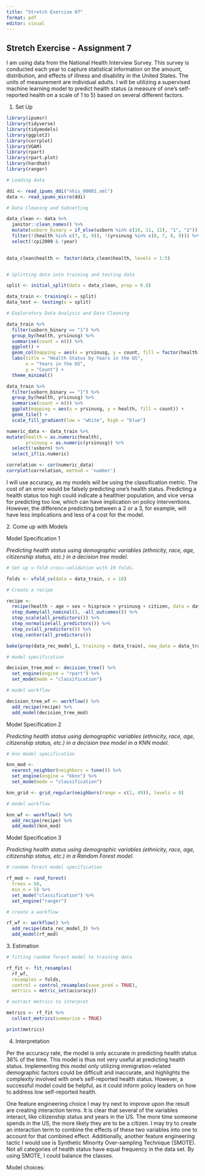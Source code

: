 ```yaml
---
title: "Stretch Exercise 07"
format: pdf
editor: visual
---
```


## Stretch Exercise - Assignment 7

I am using data from the National Health Interview Survey. This survey is conducted each year to capture statistical information on the amount, distribution, and effects of illness and disability in the United States. The units of measurement are individual adults. I will be utilizing a supervised machine learning model to predict health status (a measure of one's self-reported health on a scale of 1 to 5) based on several different factors.

1.  Set Up

```r

library(ipumsr)
library(tidyverse)
library(tidymodels)
library(ggplot2)
library(corrplot)
library(VGAM)
library(rpart)
library(rpart.plot)
library(hardhat)
library(ranger)

# Loading data

ddi <- read_ipums_ddi("nhis_00001.xml")
data <- read_ipums_micro(ddi)

# Data Cleaning and Subsetting

data_clean <- data %>%
  janitor::clean_names() %>%
  mutate(usborn_binary = if_else(usborn %in% c(10, 11, 12), "1", "2")) %>%
  filter(!(health %in% c(7, 8, 9)), !(yrsinusg %in% c(0, 7, 8, 9))) %>%
  select(!cpi2009 & !year)
  

data_clean$health <- factor(data_clean$health, levels = 1:5)


# Splitting data into training and testing data 

split <- initial_split(data = data_clean, prop = 0.8)

data_train <- training(x = split)
data_test <- testing(x = split)

# Exploratory Data Analysis and Data Cleaning 

data_train %>%
  filter(usborn_binary == "1") %>%
  group_by(health, yrsinusg) %>%
  summarise(count = n()) %>%
  ggplot() +
  geom_col(mapping = aes(x = yrsinusg, y = count, fill = factor(health))) +
  labs(title = "Health Status by Years in the US",
       x = "Years in the US",
       y = "Count") +
  theme_minimal()

data_train %>%
  filter(usborn_binary == "1") %>%
  group_by(health, yrsinusg) %>%
  summarise(count = n()) %>%
  ggplot(mapping = aes(x = yrsinusg, y = health, fill = count)) +
  geom_tile() +
  scale_fill_gradient(low = "white", high = "blue") 

numeric_data <- data_train %>%
mutate(health = as.numeric(health), 
       yrsinusg = as.numeric(yrsinusg)) %>%
  select(!usborn) %>%
  select_if(is.numeric)

correlation <- cor(numeric_data)
corrplot(correlation, method = 'number')

```

I will use accuracy, as my models will be using the classification metric. The cost of an error would be falsely predicting one's health status. Predicting a health status too high could indicate a healthier population, and vice versa for predicting too low, which can have implication on policy interventions. However, the difference predicting between a 2 or a 3, for example, will have less implications and less of a cost for the model.

2\. Come up with Models

Model Specification 1

*Predicting health status* *using demographic variables (ethnicity, race, age, citizenship status, etc.) in a decision tree model.*

```r

# Set up v-fold cross-validation with 10 folds.

folds <- vfold_cv(data = data_train, v = 10)

# Create a recipe

recipe <- 
  recipe(health ~ age + sex + hisprace + yrsinusg + citizen, data = data_train) %>%
  step_dummy(all_nominal(), -all_outcomes()) %>% 
  step_scale(all_predictors()) %>%
  step_normalize(all_predictors()) %>%
  step_zv(all_predictors()) %>%
  step_center(all_predictors()) 

bake(prep(data_rec_model_1, training = data_train), new_data = data_train)

# model specification

decision_tree_mod <- decision_tree() %>%
  set_engine(engine = "rpart") %>%
  set_mode(mode = "classification")

# model workflow

decision_tree_wf <- workflow() %>%
  add_recipe(recipe) %>%
  add_model(decision_tree_mod)

```

Model Specification 2

*Predicting health status* *using demographic variables (ethnicity, race, age, citizenship status, etc.) in a decision tree model in a KNN model.*

```r

# knn model specification 

knn_mod <-
  nearest_neighbor(neighbors = tune()) %>%
  set_engine(engine = "kknn") %>%
  set_mode(mode = "classification")

knn_grid <- grid_regular(neighbors(range = c(1, 49)), levels = 8)

# model workflow

knn_wf <- workflow() %>%
  add_recipe(recipe) %>%
  add_model(knn_mod)

```

Model Specification 3

*Predicting health status* *using demographic variables (ethnicity, race, age, citizenship status, etc.) in a Random Forest model.*

```r

# random forest model specification

rf_mod <- rand_forest(
  trees = 50,    
  min_n = 5) %>%
  set_mode("classification") %>%
  set_engine("ranger")

# create a workflow 

rf_wf <- workflow() %>%
  add_recipe(data_rec_model_3) %>%
  add_model(rf_mod)


```

3\. Estimation

```r

# fitting random forest model to training data 

rf_fit <- fit_resamples(
  rf_wf,
  resamples = folds,
  control = control_resamples(save_pred = TRUE),
  metrics = metric_set(accuracy))

# extract metrics to interpret

metrics <- rf_fit %>%
  collect_metrics(summarize = TRUE)

print(metrics)

```

4.  Interpretation

Per the accuracy rate, the model is only accurate in predicting health status 36% of the time. This model is thus not very useful at predicting health status. Implementing this model only utilizing immigration-related demographic factors could be difficult and inaccurate, and highlights the complexity involved with one's self-reported health status. However, a successful model could be helpful, as it could inform policy leaders on how to address low self-reported health.

One feature engineering choice I may try next to improve upon the result are creating interaction terms. It is clear that several of the variables interact, like citizenship status and years in the US. The more time someone spends in the US, the more likely they are to be a citizen. I may try to create an interaction term to combine the effects of these two variables into one to account for that combined effect. Additionally, another feature engineering tactic I would use is Synthetic Minority Over-sampling Technique (SMOTE). Not all categories of health status have equal frequency in the data set. By using SMOTE, I could balance the classes.

Model choices:
